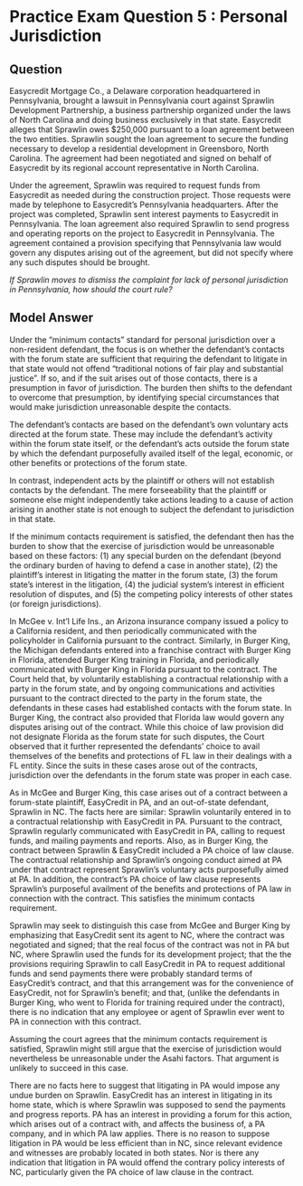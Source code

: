 # Practice Exam Question 5 : Personal Jurisdiction {.unnumbered}

## Question {.unnumbered}

Easycredit Mortgage Co., a Delaware corporation headquartered in Pennsylvania, brought a lawsuit in Pennsylvania court against Sprawlin Development Partnership, a business partnership organized under the laws of North Carolina and doing business exclusively in that state. Easycredit alleges that Sprawlin owes $250,000 pursuant to a loan agreement between the two entities. Sprawlin sought the loan agreement to secure the funding necessary to develop a residential development in Greensboro, North Carolina. The agreement had been negotiated and signed on behalf of Easycredit by its regional account representative in North Carolina.

Under the agreement, Sprawlin was required to request funds from Easycredit as needed during the construction project. Those requests were made by telephone to Easycredit’s Pennsylvania headquarters. After the project was completed, Sprawlin sent interest payments to Easycredit in Pennsylvania. The loan agreement also required Sprawlin to send progress and operating reports on the project to Easycredit in Pennsylvania. The agreement contained a provision specifying that Pennsylvania law would govern any disputes arising out of the agreement, but did not specify where any such disputes should be brought. 

_If Sprawlin moves to dismiss the complaint for lack of personal jurisdiction in Pennsylvania, how should the court rule?_

## Model Answer  {.unnumbered}

Under the "minimum contacts" standard for personal jurisdiction over a non-resident defendant, the focus is on whether the defendant's contacts with the forum state are sufficient that requiring the defendant to litigate in that state would not offend "traditional notions of fair play and substantial justice". If so, and if the suit arises out of those contacts, there is a presumption in favor of jurisdiction. The burden then shifts to the defendant to overcome that presumption, by identifying special circumstances that would make jurisdiction unreasonable despite the contacts. 

The defendant's contacts are based on the defendant’s own voluntary acts directed at the forum state. These may include the defendant’s activity within the forum state itself, or the defendant’s acts outside the forum state by which the defendant purposefully availed itself of the legal, economic, or other benefits or protections of the forum state.

In contrast, independent acts by the plaintiff or others will not establish contacts by the defendant. The mere forseeability that the plaintiff or someone else might independently take actions leading to a cause of action arising in another state is not enough to subject the defendant to jurisdiction in that state. 
 
If the minimum contacts requirement is satisfied, the defendant then has the burden to show that the exercise of jurisdiction would be unreasonable based on these factors: (1) any special burden on the defendant (beyond the ordinary burden of having to defend a case in another state), (2) the plaintiff’s interest in litigating the matter in the forum state, (3) the forum state’s interest in the litigation, (4) the judicial system’s interest in efficient resolution of disputes, and (5) the competing policy interests of other states (or foreign jurisdictions). 

In McGee v. Int’l Life Ins., an Arizona insurance company issued a policy to a California resident, and then periodically communicated with the policyholder in California pursuant to the contract. Similarly, in Burger King, the Michigan defendants entered into a franchise contract with Burger King in Florida, attended Burger King training in Florida, and periodically communicated with Burger King in Florida pursuant to the contract. The Court held that, by voluntarily establishing a contractual relationship with a party in the forum state, and by ongoing communications and activities pursuant to the contract directed to the party in the forum state, the defendants in these cases had established contacts with the forum state. In Burger King, the contract also provided that Florida law would govern any disputes arising out of the contract. While this choice of law provision did not designate Florida as the forum state for such disputes, the Court observed that it further represented the defendants’ choice to avail themselves of the benefits and protections of FL law in their dealings with a FL entity. Since the suits in these cases arose out of the contracts, jurisdiction over the defendants in the forum state was proper in each case.

As in McGee and Burger King, this case arises out of a contract between a forum-state plaintiff, EasyCredit in PA, and an out-of-state defendant, Sprawlin in NC. The facts here are similar: Sprawlin voluntarily entered in to a contractual relationship with EasyCredit in PA. Pursuant to the contract, Sprawlin regularly communicated with EasyCredit in PA, calling to request funds, and mailing payments and reports. Also, as in Burger King, the contract between Sprawlin & EasyCredit included a PA choice of law clause. The contractual relationship and Sprawlin’s ongoing conduct aimed at PA under that contract represent Sprawlin’s voluntary acts purposefully aimed at PA. In addition, the contract’s PA choice of law clause represents Sprawlin’s purposeful availment of the benefits and protections of PA law in connection with the contract. This satisfies the minimum contacts requirement. 

Sprawlin may seek to distinguish this case from McGee and Burger King by emphasizing that EasyCredit sent its agent to NC, where the contract was negotiated and signed; that the real focus of the contract was not in PA but NC, where Sprawlin used the funds for its development project; that the the provisions requiring Sprawlin to call EasyCredit in PA to request additional funds and send payments there were probably standard terms of EasyCredit's contract, and that this arrangement was for the convenience of EasyCredit, not for Sprawlin's benefit; and that, (unlike the defendants in Burger King, who went to Florida for training required under the contract), there is no indication that any employee or agent of Sprawlin ever went to PA in connection with this contract.

Assuming the court agrees that the minimum contacts requirement is satisfied, Sprawlin might still argue that the exercise of jurisdiction would nevertheless be unreasonable under the Asahi factors. That argument is unlikely to succeed in this case. 

There are no facts here to suggest that litigating in PA would impose any undue burden on Sprawlin. EasyCredit has an interest in litigating in its home state, which is where Sprawlin was supposed to send the payments and progress reports. PA has an interest in providing a forum for this action, which arises out of a contract with, and affects the business of, a PA company, and in which PA law applies. There is no reason to suppose litigation in PA would be less efficient than in NC, since relevant evidence and witnesses are probably located in both states. Nor is there any indication that litigation in PA would offend the contrary policy interests of NC, particularly given the PA choice of law clause in the contract. 

